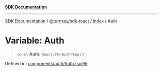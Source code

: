 [**SDK Documentation**](../../../../README.mdx)

***

[SDK Documentation](../../../../packages.mdx) / [@turnkey/sdk-react](../../README.mdx) / [index](../README.mdx) / Auth

# Variable: Auth

> `const` **Auth**: `React.FC`\<`AuthProps`\>

Defined in: [components/auth/Auth.tsx:95](https://github.com/tkhq/sdk/blob/fd49bfe86475c8603b3eb385aa101efa36fa32fc/packages/sdk-react/src/components/auth/Auth.tsx#L95)
